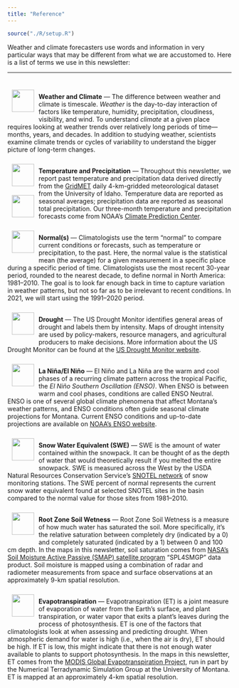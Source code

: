 ```yaml
---
title: "Reference"
---
```


```r
source("./R/setup.R")
```

Weather and climate forecasters use words and information in very particular ways that may be different from what we are accustomed to. Here is a list of terms we use in this newsletter:
  
<hr>

<div style="-webkit-columns: 3 250px;-moz-columns: 3 250px;columns: 3 250px;">

![](./icons/normals.svg){style="height:50px; margin:10px 10px; float:left;"}<br>**Weather and Climate** --- The difference between weather and climate is timescale. *Weather* is the day-to-day interaction of factors like temperature, humidity, precipitation, cloudiness, visibility, and wind. To understand *climate* at a given place requires looking at weather trends over relatively long periods of time---months, years, and decades. In addition to studying weather, scientists examine climate trends or cycles of variability to understand the bigger picture of long-term changes.

<div class="clearfix"></div>

<div style="float:left;">
![](./icons/temperature.svg){style="height:50px; margin:10px 10px; float:left;"}
<div class="clearfix"></div>
![](./icons/precipitation.svg){style="height:50px; margin:10px 10px; float:left;"}
</div>
<br>**Temperature and Precipitation** --- Throughout this newsletter, we report past temperature and precipitation data derived directly from the [GridMET](http://www.climatologylab.org/gridmet.html) daily 4-km-gridded meteorological dataset from the University of Idaho. Temperature data are reported as seasonal averages; precipitation data are reported as seasonal total precipitation. Our three-month temperature and precipitation forecasts come from NOAA's [Climate Prediction Center](https://www.cpc.ncep.noaa.gov/).

<div class="clearfix"></div>

![](./icons/normals.svg){style="height:50px; margin:10px 10px; float:left;"}<br>**Normal(s)** --- Climatologists use the term "normal" to compare current conditions or forecasts, such as  temperature or precipitation, to the past. Here, the normal value is the statistical mean (the average) for a given measurement in a specific place during a specific period of time. Climatologists use the most recent 30-year period, rounded to the nearest decade, to define normal in North America: 1981--2010. The goal is to look far enough back in time to capture variation in weather patterns, but not so far as to be irrelevant to recent conditions. In 2021, we will start using the 1991--2020 period.
<!-- The median is the middle value among observed values when arranged from smallest to largest. 50 percent of the values are above the median, and 50 percent are below it. -->

<div class="clearfix"></div>

![](./icons/drought.svg){style="height:50px; margin:10px 10px; float:left;"}<br>**Drought** --- The US Drought Monitor identifies general areas of drought and labels them by intensity. Maps of drought intensity are used by policy-makers, resource managers, and agricultural producers to make decisions. More information about the US Drought Monitor can be found at the [US Drought Monitor website](https://droughtmonitor.unl.edu/).

<div class="clearfix"></div>

![](./icons/enso.svg){style="height:50px; margin:10px 10px; float:left;"}<br>**La Niña/El Niño** --- El Niño and La Niña are the warm and cool phases of a recurring climate pattern across the tropical Pacific, the *El Niño Southern Oscillation (ENSO)*. When ENSO is between warm and cool phases, conditions are called ENSO Neutral. ENSO is one of several global climate phenomena that affect Montana's weather patterns, and ENSO conditions often guide seasonal climate projections for Montana. Current ENSO conditions and up-to-date projections are available on [NOAA's ENSO website](https://www.climate.gov/enso).

<!-- <div class="clearfix"></div> -->

![](./icons/swe.svg){style="height:50px; margin:10px 10px; float:left;"}<br>**Snow Water Equivalent (SWE)** --- SWE is the amount of water contained within the snowpack. It can be thought of as the depth of water that would theoretically result if you melted the entire snowpack. SWE is measured across the West by the USDA Natural Resources Conservation Service's [SNOTEL network](https://www.wcc.nrcs.usda.gov/about/mon_automate.html) of snow monitoring stations. The SWE percent of normal represents the current snow water equivalent found at selected SNOTEL sites in the basin compared to the normal value for those sites from 1981--2010.

<div class="clearfix"></div>

<!-- ![](./icons/midcentury.svg){style="height:50px; margin:10px 10px; float:left;"}<br>**Mid-century Projections** --- We present temperature and precipitation projections for the mid-century, or AD 2040--2069. These projections are *ensemble projections*: averages of 20 global climate models that were run as part of the [Coupled Model Intercomparison Project Phase 5 (CMIP5)](https://cmip.llnl.gov/cmip5/). All models have uncertainty; climate scientists use ensembles as a way of increasing confidence in future climate projections. The projections were downscaled to the same 4-km grid as used for the [GridMET](http://www.climatologylab.org/gridmet.html) gridded weather dataset from the University of Idaho. More information on the downscaling method and the raw data for each of the projections can be found at [https://climate.northwestknowledge.net/MACA/](https://climate.northwestknowledge.net/MACA/). -->

<div class="clearfix"></div>

![](./icons/soil_saturation.svg){style="height:50px; margin:10px 10px; float:left;"}<br>**Root Zone Soil Wetness** --- Root Zone Soil Wetness is a measure of how much water has saturated the soil.  More specifically, it’s the relative saturation between completely dry (indicated by a 0) and completely saturated (indicated by a 1) between 0 and 100 cm depth. In the maps in this newsletter, soil saturation comes from [NASA’s Soil Moisture Active Passive (SMAP) satellite program](https://smap.jpl.nasa.gov) "SPL4SMGP" data product. Soil moisture is mapped using a combination of radar and radiometer measurements from space and surface observations at an approximately 9-km spatial resolution.

<div class="clearfix"></div>

![](./icons/soil_saturation.svg){style="height:50px; margin:10px 10px; float:left;"}<br>**Evapotranspiration** --- Evapotranspiration (ET) is a joint measure of evaporation of water from the Earth's surface, and plant transpiration, or water vapor that exits a plant's leaves during the process of photosynthesis. ET is one of the factors that climatologists look at when assessing and predicting drought. When atmospheric demand for water is high (i.e., when the air is dry), ET should be high. If ET is low, this might indicate that there is not enough water available to plants to support photosynthesis. In the maps in this newsletter, ET comes from the [MODIS Global Evapotranspiration Project](http://www.ntsg.umt.edu/project/modis/mod16.php), run in part by the Numerical Terradynamic Simulation Group at the University of Montana. ET is mapped at an approximately 4-km spatial resolution.

<div class="clearfix"></div>



<!-- ![](./icons/soil_conditions.svg){style="height:50px; margin:10px 10px; float:left;"}<br>**Soil Conditions** --- -->

<!-- <div class="clearfix"></div> -->

<!-- - *Very poor*: Extreme degree of loss to yield potential. Pastures provide little or no feed. -->

<!-- - *Very short*: Within the top 6" of soil, moisture supply is considerably less than what is required for normal plant development. -->

<!-- Please go to [the USDA National Crop Progress website](https://www.nass.usda.gov/Publications/National_Crop_Progress/Terms_and_Definitions/index.php) for more soil condition and crop definitions. -->

<!-- <div class="clearfix"></div> -->

<!-- ![](./icons/flash_drought.svg){style="height:50px; margin:10px 10px; float:left;"}<br>**Flash drought** --- Short periods of no rainfall and/or warm temperatures that induce low and rapidly decreasing soil moisture. -->

<!-- <div class="clearfix"></div> -->



</div>

